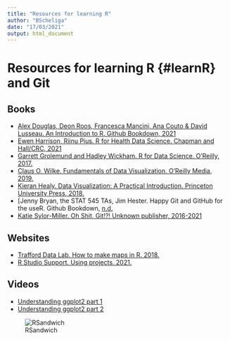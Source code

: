 ```yaml
---
title: "Resources for learning R"
author: "BScheliga"
date: "17/03/2021"
output: html_document
---
```


# Resources for learning R {#learnR} and Git

## Books

* [Alex Douglas, Deon Roos, Francesca Mancini, Ana Couto & David Lusseau. An Introduction to R. Github Bookdown, 2021](https://intro2r.com/index.html)
* [Ewen Harrison, Riinu Pius. R for Health Data Science. Chapman and Hall/CRC, 2021](https://argoshare.is.ed.ac.uk/healthyr_book/)
* [Garrett Grolemund and Hadley Wickham. R for Data Science. O'Reilly, 2017.](https://r4ds.had.co.nz/index.html)
* [Claus O. Wilke. Fundamentals of Data Visualization. O’Reilly Media, 2019.](https://clauswilke.com/dataviz/)
* [Kieran Healy. Data Visualization: A Practical Introduction. Princeton University Press, 2018.](https://socviz.co/)
* [Jenny Bryan, the STAT 545 TAs, Jim Hester. Happy Git and GitHub for the useR. Github Bookdown, [n.d.](https://happygitwithr.com/)
* [Katie Sylor-Miller. Oh Shit, Git!?! Unknown publisher, 2016-2021](https://ohshitgit.com/)

## Websites

*  [Trafford Data Lab. How to make maps in R. 2018.](https://medium.com/@traffordDataLab/lets-make-a-map-in-r-7bd1d9366098)
*  [R Studio Support. Using projects. 2021.](https://support.rstudio.com/hc/en-us/articles/200526207-Using-Projects)

## Videos

* [Understanding ggplot2 part 1](https://www.youtube.com/watch?v=h29g21z0a68&ab_channel=ThomasLinPedersen)
* [Understanding ggplot2 part 2](https://www.youtube.com/watch?v=0m4yywqNPVY&t=0s&ab_channel=ThomasLinPedersen)

![RSandwich](/pictures/RSandwich.png)
